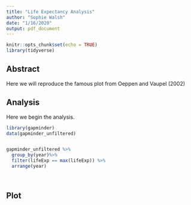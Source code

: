 ```yaml
---
title: "Life Expectancy Analysis"
author: "Sophie Walsh"
date: "1/16/2020"
output: pdf_document
---
```


```r
knitr::opts_chunk$set(echo = TRUE)
library(tidyverse)
```

## Abstract

Here we will reproduce the famous plot from Oeppen and Vaupel (2002)

## Analysis

Here we begin the analysis. 

```r
library(gapminder)
data(gapminder_unfiltered)


gapminder_unfiltered %>% 
  group_by(year)%>% 
  filter(lifeExp == max(lifeExp)) %>% 
  arrange(year)

  
```


## Plot

